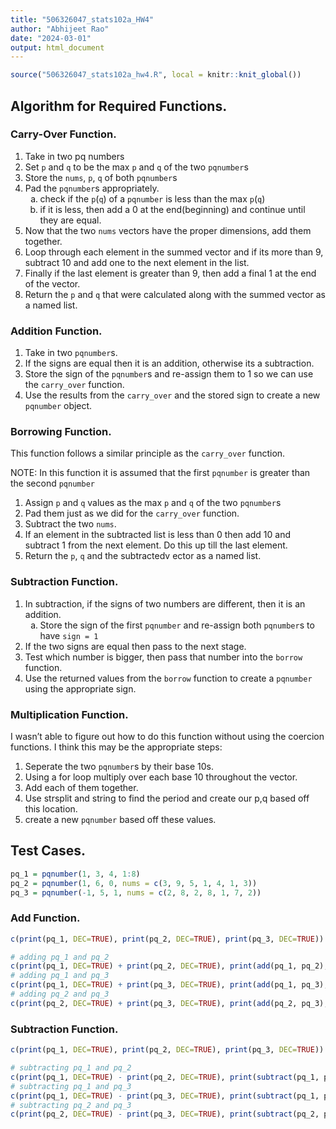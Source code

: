 ```yaml
---
title: "506326047_stats102a_HW4"
author: "Abhijeet Rao"
date: "2024-03-01"
output: html_document
---
```


```r
source("506326047_stats102a_hw4.R", local = knitr::knit_global())
```

## Algorithm for Required Functions.
### Carry-Over Function.
1. Take in two pq numbers
2. Set `p` and `q` to be the max `p` and `q` of the two `pqnumber`s
3. Store the `nums`, `p`, `q` of both `pqnumber`s
4. Pad the `pqnumber`s appropriately.
    a. check if the `p`(`q`) of a `pqnumber` is less than the max `p`(`q`)
    b. if it is less, then add a 0 at the end(beginning) and continue until they are equal.
5. Now that the two `nums` vectors have the proper dimensions, add them together.
6. Loop through each element in the summed vector and if its more than 9, subtract 10 and add one to the next element in the list.
7. Finally if the last element is greater than 9, then add a final 1 at the end of the vector.
8. Return the `p` and `q` that were calculated along with the summed vector as a named list.

### Addition Function.
1. Take in two `pqnumber`s.
2. If the signs are equal then it is an addition, otherwise its a subtraction.
3. Store the sign of the `pqnumber`s and re-assign them to 1 so we can use the `carry_over` function.
4. Use the results from the `carry_over` and the stored sign to create a new `pqnumber` object.

### Borrowing Function.
This function follows a similar principle as the `carry_over` function.

NOTE:  In this function it is assumed that the first `pqnumber` is greater than the second `pqnumber`

1. Assign `p` and `q` values as the max `p` and `q` of the two `pqnumber`s
2. Pad them just as we did for the `carry_over` function.
3. Subtract the two `nums`.
4. If an element in the subtracted list is less than 0 then add 10 and subtract 1 from the next element. Do this up till the last element.
5. Return the `p`, `q` and the subtractedv ector as a named list.

### Subtraction Function.
1. In subtraction, if the signs of two numbers are different, then it is an addition.
    a. Store the sign of the first `pqnumber` and re-assign both `pqnumber`s to have `sign = 1`
2. If the two signs are equal then pass to the next stage.
3. Test which number is bigger, then pass that number into the `borrow` function.
4. Use the returned values from the `borrow` function to create a `pqnumber` using the appropriate sign.

### Multiplication Function.

I wasn't able to figure out how to do this function without using the coercion functions. I think this may be the appropriate steps:

1. Seperate the two `pqnumber`s by their base 10s.
2. Using a for loop multiply over each base 10 throughout the vector.
3. Add each of them together.
4. Use strsplit and string to find the period and create our p,q based off this location.
5. create a new `pqnumber` based off these values.

## Test Cases.

```r
pq_1 = pqnumber(1, 3, 4, 1:8)
pq_2 = pqnumber(1, 6, 0, nums = c(3, 9, 5, 1, 4, 1, 3))
pq_3 = pqnumber(-1, 5, 1, nums = c(2, 8, 2, 8, 1, 7, 2))
```

### Add Function.
```r
c(print(pq_1, DEC=TRUE), print(pq_2, DEC=TRUE), print(pq_3, DEC=TRUE))
```

```r
# adding pq_1 and pq_2
c(print(pq_1, DEC=TRUE) + print(pq_2, DEC=TRUE), print(add(pq_1, pq_2), DEC=TRUE))
# adding pq_1 and pq_3
c(print(pq_1, DEC=TRUE) + print(pq_3, DEC=TRUE), print(add(pq_1, pq_3), DEC=TRUE))
# adding pq_2 and pq_3
c(print(pq_2, DEC=TRUE) + print(pq_3, DEC=TRUE), print(add(pq_2, pq_3), DEC=TRUE))
```
### Subtraction Function.
```r
c(print(pq_1, DEC=TRUE), print(pq_2, DEC=TRUE), print(pq_3, DEC=TRUE))
```

```r
# subtracting pq_1 and pq_2
c(print(pq_1, DEC=TRUE) - print(pq_2, DEC=TRUE), print(subtract(pq_1, pq_2), DEC=TRUE))
# subtracting pq_1 and pq_3
c(print(pq_1, DEC=TRUE) - print(pq_3, DEC=TRUE), print(subtract(pq_1, pq_3), DEC=TRUE))
# subtracting pq_2 and pq_3
c(print(pq_2, DEC=TRUE) - print(pq_3, DEC=TRUE), print(subtract(pq_2, pq_3), DEC=TRUE))
```
